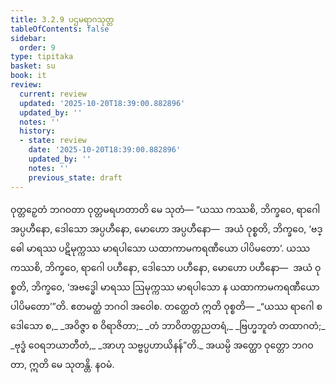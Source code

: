```yaml
---
title: 3.2.9 ပဌမရာဂသုတ္တ
tableOfContents: false
sidebar:
  order: 9
type: tipitaka
basket: su
book: it
review:
  current: review
  updated: '2025-10-20T18:39:00.882896'
  updated_by: ''
  notes: ''
  history:
  - state: review
    date: '2025-10-20T18:39:00.882896'
    updated_by: ''
    notes: ''
    previous_state: draft
---
```



<DynamicBreadcrumb />


<ReviewStatus review={frontmatter.review} showDetails={true} />

<HypothesisAnnotation frontmatter={frontmatter} />

<Division number="68" book="it" e="ch" v="18" p="234">

<Paragraph number="435" book="it">
ဝုတ္တဉှေတံ ဘဂဝတာ ဝုတ္တမရဟတာတိ မေ သုတံ—
</Paragraph>

<Paragraph number="436" book="it">
“ယဿ ကဿစိ, ဘိက္ခဝေ, ရာဂေါ အပ္ပဟီနော, ဒေါသော အပ္ပဟီနော, မောဟော အပ္ပဟီနော—  အယံ ဝုစ္စတိ, ဘိက္ခဝေ, ‘ဗဒ္ဓေါ မာရဿ ပဋိမုက္ကဿ မာရပါသော ယထာကာမကရဏီယော ပါပိမတော’. ယဿ ကဿစိ, ဘိက္ခဝေ, ရာဂေါ ပဟီနော, ဒေါသော ပဟီနော, မောဟော ပဟီနော—  အယံ ဝုစ္စတိ, ဘိက္ခဝေ, ‘အဗဒ္ဓေါ မာရဿ ဩမုက္ကဿ မာရပါသော န ယထာကာမကရဏီယော ပါပိမတော’”တိ. ဧတမတ္ထံ ဘဂဝါ အဝေါစ. တတ္ထေတံ ဣတိ ဝုစ္စတိ—
</Paragraph>

<Paragraph number="437" type="verses" book="it">
_“ယဿ ရာဂေါ စ ဒေါသော စ,_  
_အဝိဇ္ဇာ စ ဝိရာဇိတာ;_  
_တံ ဘာဝိတတ္တညတရံ,_  
_ဗြဟ္မဘူတံ တထာဂတံ;_  
_ဗုဒ္ဓံ ဝေရဘယာတီတံ,_  
_အာဟု သဗ္ဗပ္ပဟာယိနန်”တိ._  

</Paragraph>

<Paragraph number="438" book="it">
အယမ္ပိ အတ္ထော ဝုတ္တော ဘဂဝတာ, ဣတိ မေ သုတန္တိ.

</Paragraph>
</Division>

<Paragraph number="439" type="center" book="it">
နဝမံ.
</Paragraph>